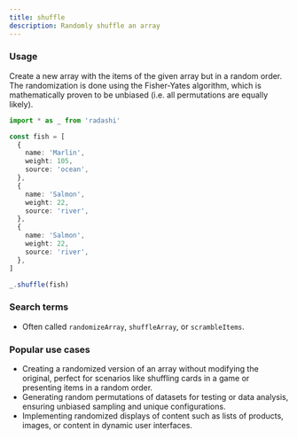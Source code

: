 ```yaml
---
title: shuffle
description: Randomly shuffle an array
---
```


### Usage

Create a new array with the items of the given array but in a random order. The randomization is done using the Fisher-Yates algorithm, which is mathematically proven to be unbiased (i.e. all permutations are equally likely).

```ts
import * as _ from 'radashi'

const fish = [
  {
    name: 'Marlin',
    weight: 105,
    source: 'ocean',
  },
  {
    name: 'Salmon',
    weight: 22,
    source: 'river',
  },
  {
    name: 'Salmon',
    weight: 22,
    source: 'river',
  },
]

_.shuffle(fish)
```

### Search terms

- Often called `randomizeArray`, `shuffleArray`, or `scrambleItems`.

### Popular use cases

- Creating a randomized version of an array without modifying the original, perfect for scenarios like shuffling cards in a game or presenting items in a random order.
- Generating random permutations of datasets for testing or data analysis, ensuring unbiased sampling and unique configurations.
- Implementing randomized displays of content such as lists of products, images, or content in dynamic user interfaces.
